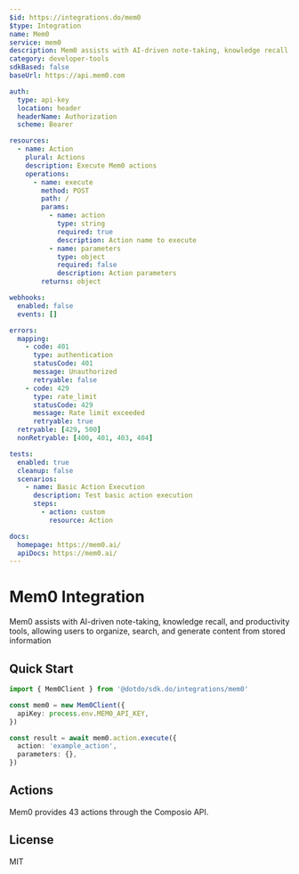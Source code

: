 ```yaml
---
$id: https://integrations.do/mem0
$type: Integration
name: Mem0
service: mem0
description: Mem0 assists with AI-driven note-taking, knowledge recall, and productivity tools, allowing users to organize, search, and generate content from stored information
category: developer-tools
sdkBased: false
baseUrl: https://api.mem0.com

auth:
  type: api-key
  location: header
  headerName: Authorization
  scheme: Bearer

resources:
  - name: Action
    plural: Actions
    description: Execute Mem0 actions
    operations:
      - name: execute
        method: POST
        path: /
        params:
          - name: action
            type: string
            required: true
            description: Action name to execute
          - name: parameters
            type: object
            required: false
            description: Action parameters
        returns: object

webhooks:
  enabled: false
  events: []

errors:
  mapping:
    - code: 401
      type: authentication
      statusCode: 401
      message: Unauthorized
      retryable: false
    - code: 429
      type: rate_limit
      statusCode: 429
      message: Rate limit exceeded
      retryable: true
  retryable: [429, 500]
  nonRetryable: [400, 401, 403, 404]

tests:
  enabled: true
  cleanup: false
  scenarios:
    - name: Basic Action Execution
      description: Test basic action execution
      steps:
        - action: custom
          resource: Action

docs:
  homepage: https://mem0.ai/
  apiDocs: https://mem0.ai/
---
```


# Mem0 Integration

Mem0 assists with AI-driven note-taking, knowledge recall, and productivity tools, allowing users to organize, search, and generate content from stored information

## Quick Start

```typescript
import { Mem0Client } from '@dotdo/sdk.do/integrations/mem0'

const mem0 = new Mem0Client({
  apiKey: process.env.MEM0_API_KEY,
})

const result = await mem0.action.execute({
  action: 'example_action',
  parameters: {},
})
```

## Actions

Mem0 provides 43 actions through the Composio API.

## License

MIT
